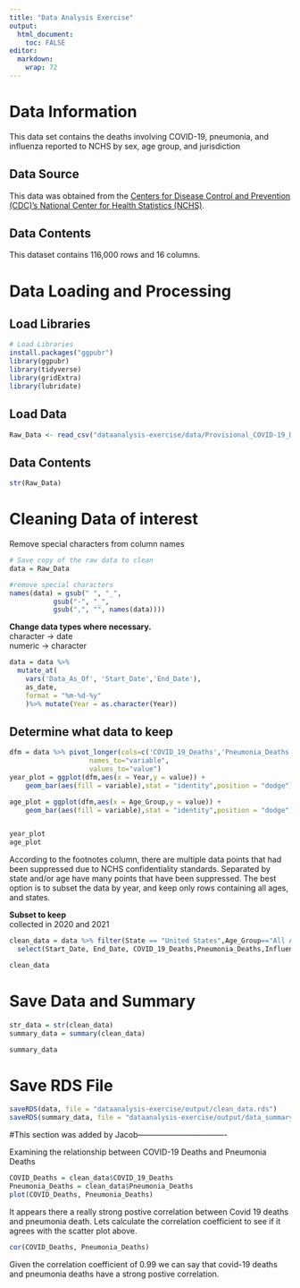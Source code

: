 ```yaml
---
title: "Data Analysis Exercise"
output:
  html_document:
    toc: FALSE
editor: 
  markdown: 
    wrap: 72
---
```


# Data Information

This data set contains the deaths involving COVID-19, pneumonia, and
influenza reported to NCHS by sex, age group, and jurisdiction

## Data Source

This data was obtained from the [Centers for Disease Control and
Prevention (CDC)'s National Center for Health Statistics
(NCHS)](https://data.cdc.gov/NCHS/Provisional-COVID-19-Deaths-by-Sex-and-Age/9bhg-hcku).

## Data Contents

This dataset contains 116,000 rows and 16 columns.

# Data Loading and Processing

## Load Libraries

```r
# Load Libraries
install.packages("ggpubr")
library(ggpubr)
library(tidyverse)
library(gridExtra)
library(lubridate)
```

## Load Data

```r
Raw_Data <- read_csv("dataanalysis-exercise/data/Provisional_COVID-19_Deaths_by_Sex_and_Age.csv")
```

## Data Contents

```r
str(Raw_Data)
```

# Cleaning Data of interest

Remove special characters from column names

```r

# Save copy of the raw data to clean
data = Raw_Data

#remove special characters
names(data) = gsub(" ", "_",
           gsub("-", "_",
           gsub(",", "", names(data))))
```

**Change data types where necessary.**\
character -\> date\
numeric -\> character

```r
data = data %>% 
  mutate_at(
    vars('Data_As_Of', 'Start_Date','End_Date'), 
    as_date,
    format = "%m-%d-%y"
    )%>% mutate(Year = as.character(Year))
```

## Determine what data to keep

```r
dfm = data %>% pivot_longer(cols=c('COVID_19_Deaths','Pneumonia_Deaths','Influenza_Deaths'),
                    names_to="variable",
                    values_to="value")
year_plot = ggplot(dfm,aes(x = Year,y = value)) + 
    geom_bar(aes(fill = variable),stat = "identity",position = "dodge")+theme(legend.position = "bottom",legend.key.width= unit(0.1, 'cm'), legend.title= element_blank(),axis.text.x=element_text(size=9))

age_plot = ggplot(dfm,aes(x = Age_Group,y = value)) + 
    geom_bar(aes(fill = variable),stat = "identity",position = "dodge")+theme(legend.position="none",axis.text.x = element_text(size = 10, angle=60, hjust=1))


year_plot
age_plot
```

According to the footnotes column, there are multiple data points that
had been suppressed due to NCHS confidentiality standards. Separated by
state and/or age have many points that have been suppressed. The best
option is to subset the data by year, and keep only rows containing all
ages, and states.

**Subset to keep**\
collected in 2020 and 2021

```r
clean_data = data %>% filter(State == "United States",Age_Group=="All Ages",Year == 2020 | Year == 2021, Sex == "All Sexes")%>%
  select(Start_Date, End_Date, COVID_19_Deaths,Pneumonia_Deaths,Influenza_Deaths, Group, Sex, Year)
```

```r
clean_data
```

# Save Data and Summary

```r
str_data = str(clean_data)
summary_data = summary(clean_data)

summary_data
```

# Save RDS File

```r
saveRDS(data, file = "dataanalysis-exercise/output/clean_data.rds")
saveRDS(summary_data, file = "dataanalysis-exercise/output/data_summary.rds")
```

#This section was added by Jacob----------------------------------

Examining the relationship between COVID-19 Deaths and Pneumonia Deaths 
```r
COVID_Deaths = clean_data$COVID_19_Deaths
Pneumonia_Deaths = clean_data$Pneumonia_Deaths
plot(COVID_Deaths, Pneumonia_Deaths)
```

It appears there a really strong postive correlation between Covid 19 deaths and pneumonia death. Lets calculate the correlation coefficient to see if it agrees with the scatter plot above.

```r
cor(COVID_Deaths, Pneumonia_Deaths)
```

Given the correlation coefficient of 0.99 we can say that covid-19 deaths and pneumonia deaths have a strong postive correlation. 
